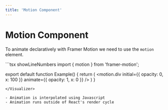 ```yaml
---
title: 'Motion Component'
---
```



# Motion Component

To animate declaratively with Framer Motion we need to use the `motion` element.

<Visualizer Comp={MotionComp}>
```tsx showLineNumbers
import { motion } from 'framer-motion';

export default function Example() {
  return (
    <motion.div
      initial={{ opacity: 0, x: 100 }}
      animate={{ opacity: 1, x: 0 }}
    />
  )
}

```
</Visualizer>

- Animation is interpolated using Javascript
- Animation runs outside of React's render cycle
